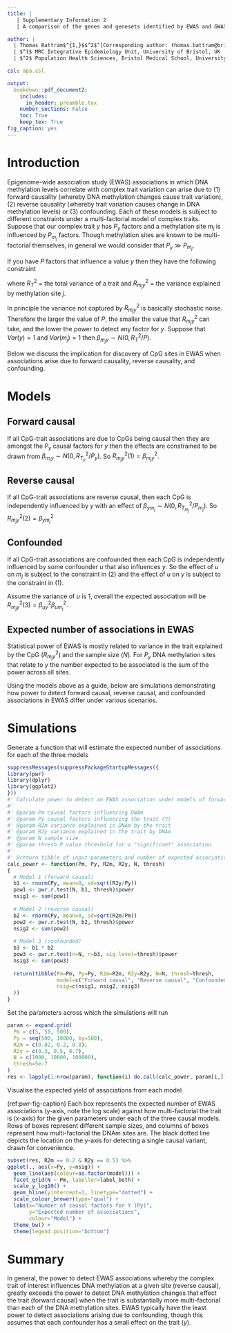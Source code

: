 ```yaml
---
title: |
   | Supplementary Information 2
   | A comparison of the genes and genesets identified by EWAS and GWAS of fourteen complex traits

author: |
  | Thomas Battram$^{1,}$$^2$^[Corresponding author: thomas.battram@bristol.ac.uk], Tom R. Gaunt$^{1,}$$^2$, Caroline L. Relton$^{1,}$$^2$, Nicholas J. Timpson$^{1,}$$^2$, Gibran Hemani$^{1,}$$^2$ 
  | $^1$ MRC Integrative Epidemiology Unit, University of Bristol, UK
  | $^2$ Population Health Sciences, Bristol Medical School, University of Bristol, UK

csl: apa.csl

output:
  bookdown::pdf_document2:
    includes:
      in_header: preamble.tex
    number_sections: False
    toc: True
    keep_tex: True
fig_caption: yes
---
```


# Introduction

Epigenome-wide association study (EWAS) associations in which DNA methylation levels correlate with complex trait variation can arise due to (1) forward causality (whereby DNA methylation changes cause trait variation), (2) reverse causality (whereby trait variation causes change in DNA methylation levels) or (3) confounding. Each of these models is subject to different constraints under a multi-factorial model of complex traits. Suppose that our complex trait $y$ has $P_y$ factors and a methylation site $m_j$ is influenced by $P_{m_j}$ factors. Though methylation sites are known to be multi-factorial themselves, in general we would consider that $P_y \gg P_{m_j}$. 

If you have $P$ factors that influence a value $y$ then they have the following constraint

\begin{equation}
  R^2_T = \sum^P_{j=1} R^2_{m_jy} \leq 1 \notag
  (\#eq:r2-constraint)
\end{equation}

where $R^2_T$ = the total variance of a trait and $R^2_{m_jy}$ = the variance explained by methylation site $j$.

In principle the variance not captured by $R^2_{m_jy}$ is basically stochastic noise. Therefore the larger the value of $P$, the smaller the value that $R^2_{m_jy}$ can take, and the lower the power to detect any factor for $y$. Suppose that $Var(y) = 1$ and $Var(m_j) = 1$ then $\beta_{m_jy} \sim N(0, R^2_T/P)$. 

Below we discuss the implication for discovery of CpG sites in EWAS when associations arise due to forward causality, reverse causality, and confounding.

\newpage

# Models

## Forward causal

If all CpG-trait associations are due to CpGs being causal then they are amongst the $P_y$ causal factors for $y$ then the effects are constrained to be drawn from $\beta_{m_jy} \sim N(0, R^2_{T_y}/P_y)$. So $R^2_{m_jy}(1) = \beta_{m_jy}^2$.

## Reverse causal

If all CpG-trait associations are reverse causal, then each CpG is independently influenced by $y$ with an effect of $\beta_{ym_j} \sim N(0, R^2_{T_{m_j}}/P_{m_j})$. So $R^2_{m_jy}(2) = \beta_{ym_j}^2$

## Confounded 

If all CpG-trait associations are confounded then each CpG is independently influenced by some confounder $u$ that also influences $y$. So the effect of $u$ on $m_j$ is subject to the constraint in (2) and the effect of $u$ on $y$ is subject to the constraint in (1). 

\begin{align}
  R^2_{m_jy}(3) & = \frac{Cov(m_j, y)^2} {Var(m_j)Var(y)} \notag \\
  & = Cov(\beta_{um_j}u, \beta_{uy}u)^2 \notag \\
  & = Var(u)^2\beta_{um_j}^2\beta_{uy}^2 \notag \\
  & = \beta_{um_j}^2\beta_{uy}^2 \notag
  (\#eq:confounding-variance)
\end{align}

Assume the variance of $u$ is 1, overall the expected association will be $R^2_{m_jy}(3) = \beta_{uy}^2\beta_{um_j}^2$. 

## Expected number of associations in EWAS

Statistical power of EWAS is mostly related to variance in the trait explained by the CpG ($R^2_{m_jy}$) and the sample size ($N$). For $P_y$ DNA methylation sites that relate to $y$ the number expected to be associated is the sum of the power across all sites.

Using the models above as a guide, below are simulations demonstrating how power to detect forward causal, reverse causal, and confounded associations in EWAS differ under various scenarios.

\newpage

# Simulations

Generate a function that will estimate the expected number of associations for each of the three models

```r
suppressMessages(suppressPackageStartupMessages({
library(pwr)
library(dplyr)
library(ggplot2)
}))
#' Calculate power to detect an EWAS association under models of forward causality, reverse causality, and confounding
#'
#' @param Pm causal factors influencing DNAm
#' @param Py causal factors influencing the trait (Y)
#' @param R2m variance explained in DNAm by the trait
#' @param R2y variance explained in the trait by DNAm
#' @param N sample size
#' @param thresh P value threshold for a "significant" association
#'
#' @return tibble of input parameters and number of expected associations
calc_power <- function(Pm, Py, R2m, R2y, N, thresh)
{
  # Model 1 (forward causal)
  b1 <- rnorm(Py, mean=0, sd=sqrt(R2y/Py))
  pow1 <- pwr.r.test(N, b1, thresh)$power
  nsig1 <- sum(pow1)
  
  # Model 2 (reverse causal)
  b2 <- rnorm(Py, mean=0, sd=sqrt(R2m/Pm))
  pow2 <- pwr.r.test(N, b2, thresh)$power
  nsig2 <- sum(pow2)
  
  # Model 3 (confounded)
  b3 <- b1 * b2
  pow3 <- pwr.r.test(n=N, r=b3, sig.level=thresh)$power
  nsig3 <- sum(pow3)
  
  return(tibble(Pm=Pm, Py=Py, R2m=R2m, R2y=R2y, N=N, thresh=thresh, 
                model=c("Forward causal", "Reverse causal", "Confounded"), 
                nsig=c(nsig1, nsig2, nsig3)
  ))
}
```

Set the parameters across which the simulations will run

```r

param <- expand.grid(
  Pm = c(5, 50, 500),
  Py = seq(500, 10000, by=500),
  R2m = c(0.02, 0.2, 0.8),
  R2y = c(0.3, 0.5, 0.7),
  N = c(1000, 10000, 100000),
  thresh=5e-7
)
res <- lapply(1:nrow(param), function(i) do.call(calc_power, param[i,])) %>% bind_rows()
```

Visualise the expected yield of associations from each model

(ref:pwr-fig-caption) Each box represents the expected number of EWAS associations (y-axis, note the log scale) against how multi-factorial the trait is (x-axis) for the given parameters under each of the three causal models. Rows of boxes represent different sample sizes, and columns of boxes represent how multi-factorial the DNAm sites are. The black dotted line depicts the location on the y-axis for detecting a single causal variant, drawn for convenience.

```r
subset(res, R2m == 0.2 & R2y == 0.5) %>%
ggplot(., aes(x=Py, y=nsig)) +
  geom_line(aes(colour=as.factor(model))) +
  facet_grid(N ~ Pm, labeller=label_both) +
  scale_y_log10() +
  geom_hline(yintercept=1, linetype="dotted") +
  scale_colour_brewer(type="qual") +
  labs(x="Number of causal factors for Y (Py)", 
       y="Expected number of associations", 
       colour="Model") + 
  theme_bw() + 
  theme(legend.position="bottom")
```

# Summary

In general, the power to detect EWAS associations whereby the complex trait of interest influences DNA methylation at a given site (reverse causal), greatly exceeds the power to detect DNA methylation changes that effect the trait (forward causal) when the trait is substantially more multi-factorial than each of the DNA methylation sites. EWAS typically have the least power to detect associations arising due to confounding, though this assumes that each confounder has a small effect on the trait ($y$).

